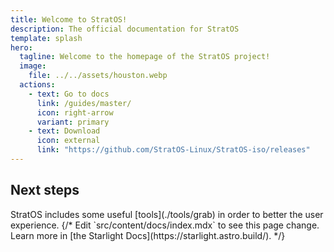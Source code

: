```yaml
---
title: Welcome to StratOS!
description: The official documentation for StratOS
template: splash
hero:
  tagline: Welcome to the homepage of the StratOS project!
  image:
    file: ../../assets/houston.webp
  actions:
    - text: Go to docs
      link: /guides/master/
      icon: right-arrow
      variant: primary
    - text: Download
      icon: external
      link: "https://github.com/StratOS-Linux/StratOS-iso/releases"
---
```



## Next steps

<CardGrid stagger>
	<Card title="Check these out" icon="open-book">
		StratOS includes some useful [tools](./tools/grab) in order to better the user experience.
	</Card>
	{/*
	<Card title="Welcome" icon="pencil">
		Edit `src/content/docs/index.mdx` to see this page change.
	</Card>
	<Card title="Read the docs" icon="open-book">
		Learn more in [the Starlight Docs](https://starlight.astro.build/).
	</Card>
	*/}
</CardGrid>
